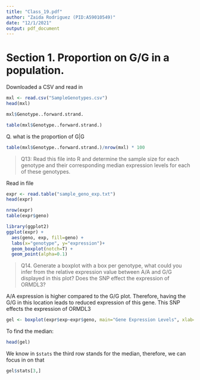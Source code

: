 ```yaml
---
title: "Class_19.pdf"
author: "Zaida Rodriguez (PID:A59010549)"
date: "12/1/2021"
output: pdf_document
---
```


# Section 1. Proportion on G/G in a population. 

Downloaded a CSV and read in

```r
mxl <- read.csv("SampleGenotypes.csv")
head(mxl)
```

```r
mxl$Genotype..forward.strand.
```
```r
table(mxl$Genotype..forward.strand.)
```

Q. what is the proportion of G|G

```r
table(mxl$Genotype..forward.strand.)/nrow(mxl) * 100
```
> Q13: Read this file into R and determine the sample size for each genotype and their corresponding median expression levels for each of these genotypes.

Read in file
```r
expr <- read.table("sample_geno_exp.txt")
head(expr)
```

```r
nrow(expr)
table(expr$geno)
```

```r
library(ggplot2)
ggplot(expr) + 
  aes(geno, exp, fill=geno) +
  labs(x="genotype", y="expression")+
  geom_boxplot(notch=T) +
  geom_point(alpha=0.1)
```
>Q14. Generate a boxplot with a box per genotype, what could you infer from the relative expression value between A/A and G/G displayed in this plot? Does the SNP effect the expression of ORMDL3?

A/A expression is higher compared to the G/G plot. Therefore, having the G/G in this location leads to reduced expression of this gene. This SNP effects the expression of ORMDL3

```r
gel <- boxplot(expr$exp~expr$geno, main="Gene Expression Levels", xlab="Genotype", ylab="Expression")
```
To find the median:
```r
head(gel)
```
We know in `$stats` the third row stands for the median, therefore, we can focus in on that
```r
gel$stats[3,]
```


